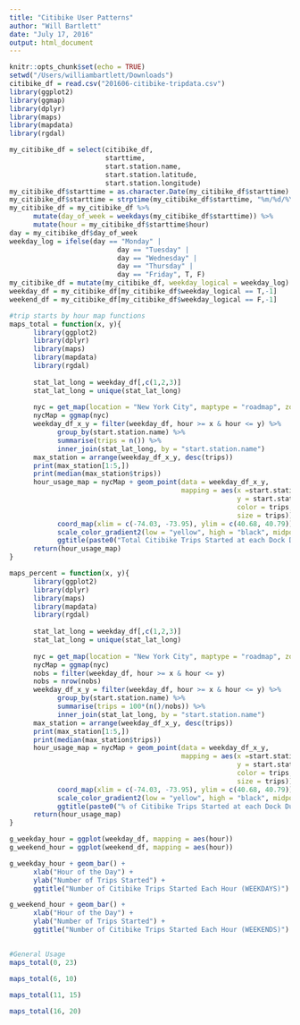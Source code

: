 ```yaml
---
title: "Citibike User Patterns"
author: "Will Bartlett"
date: "July 17, 2016"
output: html_document
---
```


```r
knitr::opts_chunk$set(echo = TRUE)
setwd("/Users/williambartlett/Downloads")
citibike_df = read.csv("201606-citibike-tripdata.csv")
library(ggplot2)
library(ggmap)
library(dplyr)
library(maps)
library(mapdata)
library(rgdal)

my_citibike_df = select(citibike_df,
                        starttime, 
                        start.station.name, 
                        start.station.latitude,
                        start.station.longitude)
my_citibike_df$starttime = as.character.Date(my_citibike_df$starttime)
my_citibike_df$starttime = strptime(my_citibike_df$starttime, "%m/%d/%Y %H:%M:%S")
my_citibike_df = my_citibike_df %>% 
      mutate(day_of_week = weekdays(my_citibike_df$starttime)) %>%
      mutate(hour = my_citibike_df$starttime$hour)
day = my_citibike_df$day_of_week
weekday_log = ifelse(day == "Monday" |
                           day == "Tuesday" |
                           day == "Wednesday" |
                           day == "Thursday" |
                           day == "Friday", T, F)
my_citibike_df = mutate(my_citibike_df, weekday_logical = weekday_log)
weekday_df = my_citibike_df[my_citibike_df$weekday_logical == T,-1]
weekend_df = my_citibike_df[my_citibike_df$weekday_logical == F,-1]

#trip starts by hour map functions
maps_total = function(x, y){
      library(ggplot2) 
      library(dplyr)
      library(maps)
      library(mapdata)
      library(rgdal)
      
      stat_lat_long = weekday_df[,c(1,2,3)]
      stat_lat_long = unique(stat_lat_long)
      
      nyc = get_map(location = "New York City", maptype = "roadmap", zoom = 12)
      nycMap = ggmap(nyc)
      weekday_df_x_y = filter(weekday_df, hour >= x & hour <= y) %>%
            group_by(start.station.name) %>%
            summarise(trips = n()) %>%
            inner_join(stat_lat_long, by = "start.station.name")
      max_station = arrange(weekday_df_x_y, desc(trips))
      print(max_station[1:5,])
      print(median(max_station$trips))
      hour_usage_map = nycMap + geom_point(data = weekday_df_x_y, 
                                           mapping = aes(x =start.station.longitude, 
                                                         y = start.station.latitude,
                                                         color = trips,
                                                         size = trips)) +
            coord_map(xlim = c(-74.03, -73.95), ylim = c(40.68, 40.79)) +
            scale_color_gradient2(low = "yellow", high = "black", midpoint = 300) +
            ggtitle(paste0("Total Citibike Trips Started at each Dock During Hours ", x, ":00 through ", y, ":00"))
      return(hour_usage_map)
}

maps_percent = function(x, y){
      library(ggplot2) 
      library(dplyr)
      library(maps)
      library(mapdata)
      library(rgdal)
      
      stat_lat_long = weekday_df[,c(1,2,3)]
      stat_lat_long = unique(stat_lat_long)
      
      nyc = get_map(location = "New York City", maptype = "roadmap", zoom = 12)
      nycMap = ggmap(nyc)
      nobs = filter(weekday_df, hour >= x & hour <= y)
      nobs = nrow(nobs)
      weekday_df_x_y = filter(weekday_df, hour >= x & hour <= y) %>%
            group_by(start.station.name) %>%
            summarise(trips = 100*(n()/nobs)) %>%
            inner_join(stat_lat_long, by = "start.station.name")
      max_station = arrange(weekday_df_x_y, desc(trips))
      print(max_station[1:5,])
      print(median(max_station$trips))
      hour_usage_map = nycMap + geom_point(data = weekday_df_x_y, 
                                           mapping = aes(x =start.station.longitude, 
                                                         y = start.station.latitude,
                                                         color = trips,
                                                         size = trips)) +
            coord_map(xlim = c(-74.03, -73.95), ylim = c(40.68, 40.79)) +
            scale_color_gradient2(low = "yellow", high = "black", midpoint = .035) +
            ggtitle(paste0("% of Citibike Trips Started at each Dock During Hours ", x, ":00 through ", y, ":00"))
      return(hour_usage_map)
}
```




```r
g_weekday_hour = ggplot(weekday_df, mapping = aes(hour))
g_weekend_hour = ggplot(weekend_df, mapping = aes(hour))

g_weekday_hour + geom_bar() + 
      xlab("Hour of the Day") + 
      ylab("Number of Trips Started") +
      ggtitle("Number of Citibike Trips Started Each Hour (WEEKDAYS)")

g_weekend_hour + geom_bar() + 
      xlab("Hour of the Day") + 
      ylab("Number of Trips Started") +
      ggtitle("Number of Citibike Trips Started Each Hour (WEEKENDS)")
```

## 
```r
#General Usage
maps_total(0, 23)
```

```r
maps_total(6, 10)
```

```r
maps_total(11, 15)
```

```r
maps_total(16, 20)
```


